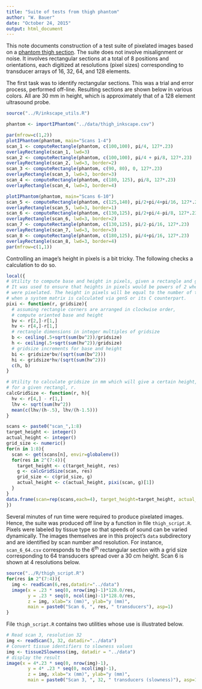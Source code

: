 ```yaml
---
title: "Suite of tests from thigh phantom"
author: "W. Bauer"
date: "October 24, 2015"
output: html_document
---
```


This note documents construction of a test suite of pixelated images based on a [phantom thigh section](thigh_working_prototype.html). The suite does not involve misalignment or noise. It involves rectangular sections at a total of 8 positions and orientations, each digitized at resolutions (pixel sizes) corresponding to transducer arrays of 16, 32, 64, and 128 elements.

The first task was to identify rectangular sections. This was a trial and error process, performed off-line. Resulting sections are shown below in various colors. All are 30 mm in height, which is approximately that of a 128 element ultrasound probe.

```r
source("../R/inkscape_utils.R")

phantom <- importIPhantom("../data/thigh_inkscape.csv")

par(mfrow=c(1,2))
plotIPhantom(phantom, main="Scans 1-4")
scan_1 <- computeRectangle(phantom, c(100,100), pi/4, 127*.23)
overlayRectangle(scan_1, lwd=3)
scan_2 <- computeRectangle(phantom, c(100,100), pi/4 + pi/8, 127*.23)
overlayRectangle(scan_2, lwd=3, border=2)
scan_3 <- computeRectangle(phantom, c(90, 80), 0, 127*.23)
overlayRectangle(scan_3, lwd=3, border=3)
scan_4 <- computeRectangle(phantom, c(180, 125), pi/8, 127*.23)
overlayRectangle(scan_4, lwd=3, border=4)

plotIPhantom(phantom, main="Scans 6-10")
scan_5 <- computeRectangle(phantom, c(125,140), pi/2+pi/4+pi/16, 127*.23)
overlayRectangle(scan_5, lwd=3, border=1)
scan_6 <- computeRectangle(phantom, c(130,125), pi/2+pi/4-pi/8, 127*.23)
overlayRectangle(scan_6, lwd=3, border=2)
scan_7 <- computeRectangle(phantom, c(130,125), pi/2-pi/16, 127*.23)
overlayRectangle(scan_7, lwd=3, border=3)
scan_8 <- computeRectangle(phantom, c(180,125), pi/4+pi/16, 127*.23)
overlayRectangle(scan_8, lwd=3, border=4)
par(mfrow=c(1,1))
```

Controlling an image's height in pixels is a bit tricky. The following checks a calculation to do so.

```r
local({
# Utility to compute base and height in pixels, given a rectangle and gridsize.
# It was used to ensure that heights in pixels would be powers of 2 when images
# were pixelated. The height in pixels will be equal to the number of transducers
# when a system matrix is calculated via genS or its C counterpart.
pixi <- function(r, gridsize){
  # assuming rectangle corners are arranged in clockwise order,
  # compute oriented base and height
  bv <- r[2,]-r[1,]
  hv <- r[4,]-r[1,]
  # rectangle dimensions in integer multiples of gridsize
  b <- ceiling(.5+sqrt(sum(bv^2))/gridsize)
  h <- ceiling(.5+sqrt(sum(hv^2))/gridsize)
  # gridsize increments for base and height
  bi <- gridsize*bv/(sqrt(sum(bv^2)))
  hi <- gridsize*hv/(sqrt(sum(hv^2)))
  c(h, b)
}

# Utility to calculate gridsize in mm which will give a certain height, h, in pixels
# for a given rectangl, r.
calcGridSize <- function(r, h){
  hv <- r[4,] - r[1,]
  lhv <- sqrt(sum(hv^2))
  mean(c(lhv/(h-.5), lhv/(h-1.5)))
}

scans <- paste0("scan_",1:8)
target_height <- integer()
actual_height <- integer()
grid_size <- numeric()
for(n in 1:8){
  scan <- get(scans[n], envir=globalenv())
  for(res in 2^(7:4)){
    target_height <- c(target_height, res)
    g <- calcGridSize(scan, res)
    grid_size <- c(grid_size, g)
    actual_height <- c(actual_height, pixi(scan, g)[1])
  }
}
data.frame(scan=rep(scans,each=4), target_height=target_height, actual_height=actual_height, grid_size_mm = grid_size)
})
```

Several minutes of run time were required to produce pixelated images. Hence, the suite was produced off line by a function in file `thigh_script.R`. Pixels were labeled by tissue type so that speeds of sound can be varied dynamically. The images themselves are in this project's `data` subdirectory and are identified by scan number and resolution. For instance, `scan_6_64.csv` corresponds to the 6^th^ rectangular section with a grid size corresponding to 64 transducers spread over a 30 cm height. Scan 6 is shown at 4 resolutions below. 

```r
source("../R/thigh_script.R")
for(res in 2^(7:4)){
  img <- readScan(6,res,datadir="../data")
  image(x = .23 * seq(0, nrow(img)-1)*128.0/res,
        y = .23 * seq(0, ncol(img)-1)*128.0/res,
        z = img, xlab="x (mm)", ylab="y (mm)", 
        main = paste0("Scan 6, ", res, " transducers"), asp=1)
}

```

File `thigh_script.R` contains two utilities whose use is illustrated below.

```r
# Read scan 3, resolution 32
img <- readScan(3, 32, datadir="../data")
# Convert tissue identifiers to slowness values
img <- tissue2Slowness(img, datadir = "../data")
# display the result
image(x = 4*.23 * seq(0, nrow(img)-1),
        y = 4* .23 * seq(0, ncol(img)-1),
        z = img, xlab="x (mm)", ylab="y (mm)", 
        main = paste0("Scan 3, ", 32, " transducers (slowness)"), asp=1)
```

